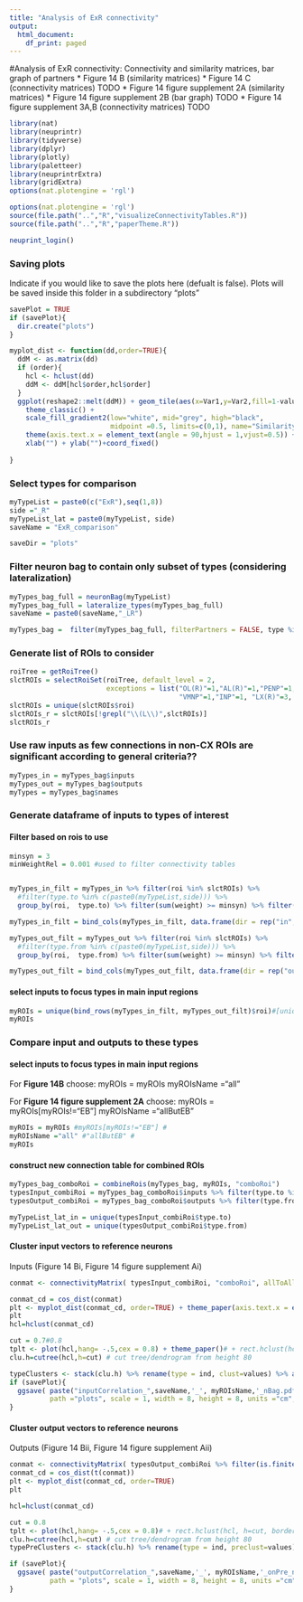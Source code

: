 ```yaml
---
title: "Analysis of ExR connectivity"
output:
  html_document:
    df_print: paged
---
```

#Analysis of ExR connectivity: Connectivity and similarity matrices, bar graph of partners
* Figure 14 B (similarity matrices)
* Figure 14 C (connectivity matrices) TODO
* Figure 14 figure supplement 2A (similarity matrices)
* Figure 14 figure supplement 2B (bar graph) TODO
* Figure 14 figure supplement 3A,B (connectivity matrices) TODO

```r
library(nat)
library(neuprintr)
library(tidyverse)
library(dplyr)
library(plotly)
library(paletteer)
library(neuprintrExtra)
library(gridExtra)
options(nat.plotengine = 'rgl')

options(nat.plotengine = 'rgl')
source(file.path("..","R","visualizeConnectivityTables.R"))
source(file.path("..","R","paperTheme.R"))

neuprint_login()
```

### Saving plots
Indicate if you would like to save the plots here (defualt is false). Plots will be saved inside this folder in a subdirectory "plots"
```r
savePlot = TRUE
if (savePlot){
  dir.create("plots")
}
```

```r
myplot_dist <- function(dd,order=TRUE){
  ddM <- as.matrix(dd)
  if (order){
    hcl <- hclust(dd)
    ddM <- ddM[hcl$order,hcl$order]
  }
  ggplot(reshape2::melt(ddM)) + geom_tile(aes(x=Var1,y=Var2,fill=1-value)) +
    theme_classic() +
    scale_fill_gradient2(low="white", mid="grey", high="black", 
                         midpoint =0.5, limits=c(0,1), name="Similarity") +
    theme(axis.text.x = element_text(angle = 90,hjust = 1,vjust=0.5)) + 
    xlab("") + ylab("")+coord_fixed() 
  
}
```

### Select types for comparison
```r
myTypeList = paste0(c("ExR"),seq(1,8))
side ="_R"
myTypeList_lat = paste0(myTypeList, side)
saveName = "ExR_comparison"

saveDir = "plots"
```

### Filter neuron bag to contain only subset of types (considering lateralization)
```r
myTypes_bag_full = neuronBag(myTypeList)
myTypes_bag_full = lateralize_types(myTypes_bag_full)
saveName = paste0(saveName,"_LR")

myTypes_bag =  filter(myTypes_bag_full, filterPartners = FALSE, type %in% myTypeList_lat)
```

### Generate list of ROIs to consider
```r
roiTree = getRoiTree()
slctROIs = selectRoiSet(roiTree, default_level = 2, 
                        exceptions = list("OL(R)"=1,"AL(R)"=1,"PENP"=1,"AL(L)"=1,"MB(+ACA)(R)"=1,"MB(L)"=1,
                                          "VMNP"=1,"INP"=1, "LX(R)"=3, "LX(L)"=3), exceptionLevelMatch = 1)
slctROIs = unique(slctROIs$roi)
slctROIs_r = slctROIs[!grepl("\\(L\\)",slctROIs)]
slctROIs_r
```

### Use raw inputs as few connections in non-CX ROIs are significant according to general criteria??
```r
myTypes_in = myTypes_bag$inputs
myTypes_out = myTypes_bag$outputs
myTypes = myTypes_bag$names
```


### Generate dataframe of inputs to types of interest
#### Filter based on rois to use
```r
minsyn = 3
minWeightRel = 0.001 #used to filter connectivity tables


myTypes_in_filt = myTypes_in %>% filter(roi %in% slctROIs) %>%
  #filter(type.to %in% c(paste0(myTypeList,side))) %>%
  group_by(roi,  type.to) %>% filter(sum(weight) >= minsyn) %>% filter(weightRelative >= minWeightRel)

myTypes_in_filt = bind_cols(myTypes_in_filt, data.frame(dir = rep("in", length(myTypes_in_filt$roi))))

myTypes_out_filt = myTypes_out %>% filter(roi %in% slctROIs) %>%
  #filter(type.from %in% c(paste0(myTypeList,side))) %>%
  group_by(roi,  type.from) %>% filter(sum(weight) >= minsyn) %>% filter(outputContribution >= minWeightRel)

myTypes_out_filt = bind_cols(myTypes_out_filt, data.frame(dir = rep("out", length(myTypes_out_filt$roi))))
```

#### select inputs to focus types in main input regions
```r
myROIs = unique(bind_rows(myTypes_in_filt, myTypes_out_filt)$roi)#[unique(myTypes_filt$roi)!="EB"] #
myROIs  

```


### Compare input and outputs to these types
#### select inputs to focus types in main input regions
For **Figure 14B** choose:
myROIs = myROIs 
myROIsName ="all"

For **Figure 14 figure supplement 2A** choose:
myROIs = myROIs[myROIs!="EB"] 
myROIsName ="allButEB" 
```r
myROIs = myROIs #myROIs[myROIs!="EB"] #
myROIsName ="all" #"allButEB" #
myROIs  

```

#### construct new connection table for combined ROIs
```r
myTypes_bag_comboRoi = combineRois(myTypes_bag, myROIs, "comboRoi")
typesInput_combiRoi = myTypes_bag_comboRoi$inputs %>% filter(type.to %in% myTypeList_lat)
typesOutput_combiRoi = myTypes_bag_comboRoi$outputs %>% filter(type.from %in% myTypeList_lat)

myTypeList_lat_in = unique(typesInput_combiRoi$type.to)
myTypeList_lat_out = unique(typesOutput_combiRoi$type.from)
```

#### Cluster input vectors to reference neurons 
Inputs (Figure 14 Bi, Figure 14 figure supplement Ai)
```r
conmat <- connectivityMatrix( typesInput_combiRoi, "comboRoi", allToAll = FALSE, from = "type.from", to = "type.to", value = "weightRelative", ref = "outputs")

conmat_cd = cos_dist(conmat)
plt <- myplot_dist(conmat_cd, order=TRUE) + theme_paper(axis.text.x = element_text(angle = 90)) 
plt
hcl=hclust(conmat_cd)

cut = 0.7#0.8
tplt <- plot(hcl,hang= -.5,cex = 0.8) + theme_paper()# + rect.hclust(hcl, h=cut, border = "red")
clu.h=cutree(hcl,h=cut) # cut tree/dendrogram from height 80

typeClusters <- stack(clu.h) %>% rename(type = ind, clust=values) %>% arrange(clust)
if (savePlot){
  ggsave( paste("inputCorrelation_",saveName,'_', myROIsName,'_nBag.pdf', sep=''), plot = plt, device='pdf', 
          path ="plots", scale = 1, width = 8, height = 8, units ="cm", dpi = 600, limitsize = TRUE)
}
```
#### Cluster output vectors to reference neurons
Outputs (Figure 14 Bii, Figure 14 figure supplement Aii)
```r
conmat <- connectivityMatrix( typesOutput_combiRoi %>% filter(is.finite(weightRelative) ), "comboRoi", allToAll = FALSE, from = "type.from", to = "type.to", value = "weightRelative", ref = "outputs")
conmat_cd = cos_dist(t(conmat))
plt <- myplot_dist(conmat_cd, order=TRUE)
plt

hcl=hclust(conmat_cd)

cut = 0.8
tplt <- plot(hcl,hang= -.5,cex = 0.8)# + rect.hclust(hcl, h=cut, border = "red")
clu.h=cutree(hcl,h=cut) # cut tree/dendrogram from height 80
typePreClusters <- stack(clu.h) %>% rename(type = ind, preclust=values) %>% arrange(preclust)

if (savePlot){
  ggsave( paste("outputCorrelation_",saveName,'_', myROIsName,'_onPre_nBag.pdf', sep=''), plot = plt, device='pdf',
          path = "plots", scale = 1, width = 8, height = 8, units ="cm", dpi = 600, limitsize = TRUE)
}
```

#
